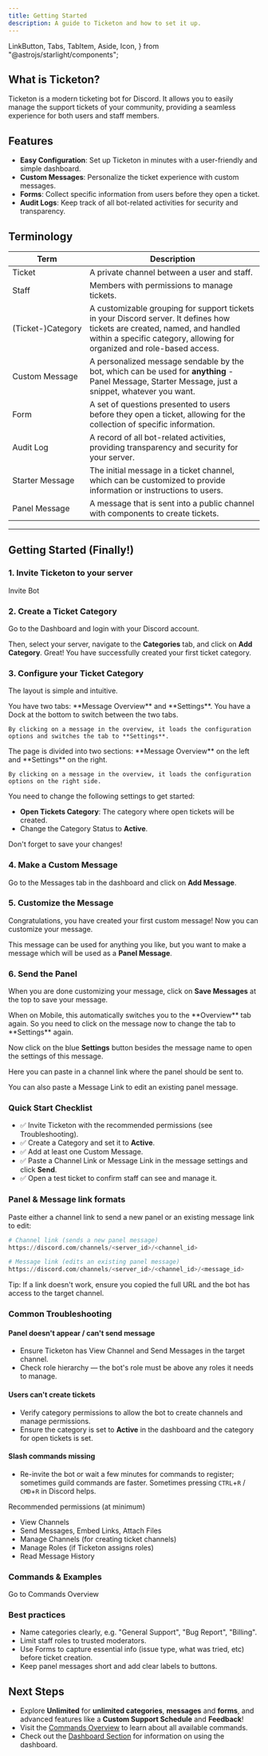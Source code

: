```yaml
---
title: Getting Started
description: A guide to Ticketon and how to set it up.
---
```


  LinkButton,
  Tabs,
  TabItem,
  Aside,
  Icon,
} from "@astrojs/starlight/components";

## What is Ticketon?

Ticketon is a modern ticketing bot for <Link href="https://discord.com">Discord</Link>.
It allows you to easily manage the support tickets of your community, providing a seamless experience for both users and staff members.

## Features

- **Easy Configuration**: Set up Ticketon in minutes with a user-friendly and simple dashboard.
- **Custom Messages**: Personalize the ticket experience with custom messages.
- **Forms**: Collect specific information from users before they open a ticket.
- **Audit Logs**: Keep track of all bot-related activities for security and transparency.

## Terminology

| Term              | Description                                                                                                                                                                                          |
| ----------------- | ---------------------------------------------------------------------------------------------------------------------------------------------------------------------------------------------------- |
| Ticket            | A private channel between a user and staff.                                                                                                                                                          |
| Staff             | Members with permissions to manage tickets.                                                                                                                                                          |
| (Ticket-)Category | A customizable grouping for support tickets in your Discord server. It defines how tickets are created, named, and handled within a specific category, allowing for organized and role-based access. |
| Custom Message    | A personalized message sendable by the bot, which can be used for **anything** - Panel Message, Starter Message, just a snippet, whatever you want.                                                  |
| Form              | A set of questions presented to users before they open a ticket, allowing for the collection of specific information.                                                                                |
| Audit Log         | A record of all bot-related activities, providing transparency and security for your server.                                                                                                         |
| Starter Message   | The initial message in a ticket channel, which can be customized to provide information or instructions to users.                                                                                    |
| Panel Message     | A message that is sent into a public channel with components to create tickets.                                                                                                                      |

---

## Getting Started (Finally!)

### 1. Invite Ticketon to your server

<LinkButton href="https://ticketon.app/invite" target="_blank" icon="external">
  Invite Bot
</LinkButton>

### 2. Create a Ticket Category

Go to the <Link href="https://ticketon.app/dash?next=/categories">Dashboard</Link> and login with your Discord account.

Then, select your server, navigate to the **Categories** tab, and click on **Add Category**. Great! You have successfully created your first ticket category.

### 3. Configure your Ticket Category

The layout is simple and intuitive.

<Tabs syncKey="platform">
  <TabItem label="Desktop" icon="laptop">
    You have two tabs: **Message Overview** and **Settings**. You have a Dock at the bottom to switch between the two tabs.

    By clicking on a message in the overview, it loads the configuration options and switches the tab to **Settings**.

  </TabItem>
  <TabItem label="Mobile" icon="phone">
    The page is divided into two sections: **Message Overview** on the left and **Settings** on the right.

    By clicking on a message in the overview, it loads the configuration options on the right side.

  </TabItem>
</Tabs>

You need to change the following settings to get started:

- **Open Tickets Category**: The category where open tickets will be created.
- Change the Category Status to **Active**.

<Aside type="caution">Don't forget to save your changes!</Aside>

### 4. Make a Custom Message

Go to the <Link href="https://ticketon.app/dash?next=/messages">Messages</Link> tab in the dashboard and click on **Add Message**.

### 5. Customize the Message

Congratulations, you have created your first custom message! Now you can customize your message.

This message can be used for anything you like, but you want to make a message which will be used as a **Panel Message**.

### 6. Send the Panel

When you are done customizing your message, click on **Save Messages** at the top to save your message.

<Aside type="note">
  When on Mobile, this automatically switches you to the **Overview** tab again.
  So you need to click on the message now to change the tab to **Settings**
  again.
</Aside>

Now click on the blue **Settings** button besides the message name to open the settings of this message.

Here you can paste in a channel link where the panel should be sent to.

<Aside type="tip">
  You can also paste a Message Link to edit an existing panel message.
</Aside>

### Quick Start Checklist

- ✅ Invite Ticketon with the recommended permissions (see Troubleshooting).
- ✅ Create a Category and set it to **Active**.
- ✅ Add at least one Custom Message.
- ✅ Paste a Channel Link or Message Link in the message settings and click **Send**.
- ✅ Open a test ticket to confirm staff can see and manage it.

### Panel & Message link formats

Paste either a channel link to send a new panel or an existing message link to edit:

```python
# Channel link (sends a new panel message)
https://discord.com/channels/<server_id>/<channel_id>

# Message link (edits an existing panel message)
https://discord.com/channels/<server_id>/<channel_id>/<message_id>
```

Tip: If a link doesn't work, ensure you copied the full URL and the bot has access to the target channel.

### Common Troubleshooting

#### Panel doesn't appear / can't send message

- Ensure Ticketon has View Channel and Send Messages in the target channel.
- Check role hierarchy — the bot's role must be above any roles it needs to manage.

#### Users can't create tickets

- Verify category permissions to allow the bot to create channels and manage permissions.
- Ensure the category is set to **Active** in the dashboard and the category for open tickets is set.

#### Slash commands missing

- Re-invite the bot or wait a few minutes for commands to register; sometimes guild commands are faster.
  Sometimes pressing `CTRL`+`R` / `CMD`+`R` in Discord helps.

Recommended permissions (at minimum)

- View Channels
- Send Messages, Embed Links, Attach Files
- Manage Channels (for creating ticket channels)
- Manage Roles (if Ticketon assigns roles)
- Read Message History

### Commands & Examples

<LinkButton href="/commands/overview" icon="right-arrow">
  Go to Commands Overview
</LinkButton>

### Best practices

- Name categories clearly, e.g. "General Support", "Bug Report", "Billing".
- Limit staff roles to trusted moderators.
- Use Forms to capture essential info (issue type, what was tried, etc) before ticket creation.
- Keep panel messages short and add clear labels to buttons.

## Next Steps

- Explore <Link href="https://ticketon.app/unlimited">**Unlimited**</Link> for **unlimited categories**, **messages** and **forms**, and advanced features like a **Custom Support Schedule** and **Feedback**!
- Visit the [Commands Overview](/commands/overview) to learn about all available commands.
- Check out the [Dashboard Section](/dashboard/overview) for information on using the dashboard.
